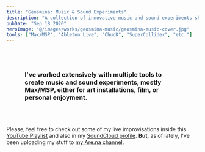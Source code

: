 ```yaml
---
title: "Geosmina: Music & Sound Experiments"
description: "A collection of innovative music and sound experiments showcasing advanced techniques and creative processes."
pubDate: "Sep 18 2020"
heroImage: "@/images/works/geosmina-music/geosmina-music-cover.jpg"
tools: ["Max/MSP", "Ableton Live", "ChucK", "SuperCollider", "etc."]
---
```



<h3 style="padding: 3rem;font-weight:bold;">I've worked extensively with multiple tools to create music and sound experiments, mostly Max/MSP, either for art installations, film, or personal enjoyment.</h3>

Please, feel free to check out some of my live improvisations inside this [YouTube Playlist](https://www.youtube.com/playlist?list=PLNgUiXAsdpaVd551zesL9EAmaeHKFljxM) and also in my [SoundCloud profile](https://soundcloud.com/geos_mina). **But**, as of lately, I've been uploading my stuff to [my Are.na channel](https://www.are.na/tilde-colon-pipe-degrees-degrees-bullet-period-pipe-colon-tilde/geosmina-music-sound-experiments-finished-spontaneous-or-in-process).

<YouTube id="https://www.youtube.com/watch?v=S2-rMxZCKZs" />
<YouTube id="https://www.youtube.com/watch?v=X6mCJv5qK9k" />
<YouTube id="https://www.youtube.com/watch?v=qwbzxZ1d1kU" />

